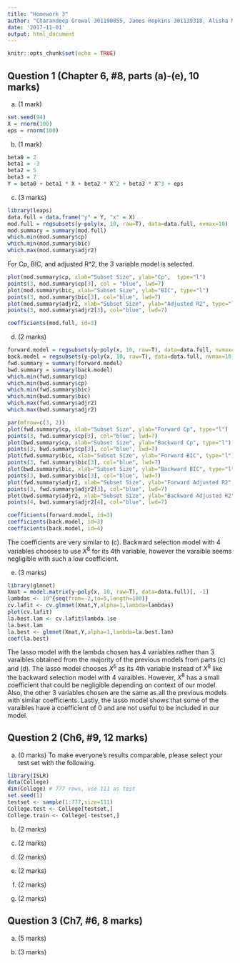 ```yaml
---
title: "Homework 3"
author: "Charandeep Grewal 301190855, James Hopkins 301139318, Alisha McGrath 301242597"
date: '2017-11-01'
output: html_document
---
```


```r
knitr::opts_chunk$set(echo = TRUE)
```


## Question 1 (Chapter 6, #8, parts (a)-(e), 10 marks)


(a) (1 mark)
```r
set.seed(94)
X = rnorm(100)
eps = rnorm(100)
```
(b) (1 mark)
```r
beta0 = 2
beta1 = -3
beta2 = 5
beta3 = 7
Y = beta0 + beta1 * X + beta2 * X^2 + beta3 * X^3 + eps
```

(c) (3 marks)
```r
library(leaps)
data.full = data.frame("y" = Y, "x" = X)
mod.full = regsubsets(y~poly(x, 10, raw=T), data=data.full, nvmax=10)
mod.summary = summary(mod.full)
which.min(mod.summary$cp)
which.min(mod.summary$bic)
which.max(mod.summary$adjr2)
```
For Cp, BIC, and adjusted R^2, the $3$ variable model is selected. 
```r
plot(mod.summary$cp, xlab="Subset Size", ylab="Cp",  type="l")
points(3, mod.summary$cp[3], col = "blue", lwd=7)
plot(mod.summary$bic, xlab="Subset Size", ylab="BIC", type="l")
points(3, mod.summary$bic[3], col="blue", lwd=7)
plot(mod.summary$adjr2, xlab="Subset Size", ylab="Adjusted R2", type="l")
points(3, mod.summary$adjr2[3], col="blue", lwd=7)
```
```r
coefficients(mod.full, id=3)
```
(d) (2 marks) 
```r
forward.model = regsubsets(y~poly(x, 10, raw=T), data=data.full, nvmax=10, method="forward")
back.model = regsubsets(y~poly(x, 10, raw=T), data=data.full, nvmax=10, method="backward")
fwd.summary = summary(forward.model)
bwd.summary = summary(back.model)
which.min(fwd.summary$cp)
which.min(bwd.summary$cp)
which.min(fwd.summary$bic)
which.min(bwd.summary$bic)
which.max(fwd.summary$adjr2)
which.max(bwd.summary$adjr2)
```
```r
par(mfrow=c(3, 2))
plot(fwd.summary$cp, xlab="Subset Size", ylab="Forward Cp", type="l")
points(3, fwd.summary$cp[3], col="blue", lwd=7)
plot(bwd.summary$cp, xlab="Subset Size", ylab="Backward Cp", type="l")
points(3, bwd.summary$cp[3], col="blue", lwd=7)
plot(fwd.summary$bic, xlab="Subset Size", ylab="Forward BIC", type="l")
points(3, fwd.summary$bic[3], col="blue", lwd=7)
plot(bwd.summary$bic, xlab="Subset Size", ylab="Backward BIC", type="l")
points(3, bwd.summary$bic[3], col="blue", lwd=7)
plot(fwd.summary$adjr2, xlab="Subset Size", ylab="Forward Adjusted R2", type="l")
points(3, fwd.summary$adjr2[3], col="blue", lwd=7)
plot(bwd.summary$adjr2, xlab="Subset Size", ylab="Backward Adjusted R2", type="l")
points(4, bwd.summary$adjr2[4], col="blue", lwd=7)
```
```r
coefficients(forward.model, id=3)
coefficients(back.model, id=3)
coefficients(back.model, id=4)
```
The coefficients are very similar to (c). Backward selection model with $4$ variables chooses to use $X^8$ for its 4th variable, however the varaible seems negligible with such a low coefficient.

(e) (3 marks)
```r
library(glmnet)
Xmat = model.matrix(y~poly(x, 10, raw=T), data=data.full)[, -1]
lambdas <- 10^{seq(from=-2,to=5,length=100)}
cv.lafit <- cv.glmnet(Xmat,Y,alpha=1,lambda=lambdas) 
plot(cv.lafit)
la.best.lam <- cv.lafit$lambda.1se
la.best.lam
la.best <- glmnet(Xmat,Y,alpha=1,lambda=la.best.lam)
coef(la.best)
```
The lasso model with the lambda chosen has $4$ variables rather than $3$ varaibles obtained from the majority of the previous models from parts (c) and (d). The lasso model chooses $X^5$ as its 4th variable instead of $X^8$ like the backward selection model with $4$ varaibles. However, $X^8$ has a small coefficient that could be negligible depending on context of our model. Also, the other $3$ variables chosen are the same as all the previous models with similar coefficients. Lastly, the lasso model shows that some of the varaibles have a coefficient of 0 and are not useful to be included in our model.   


## Question 2 (Ch6, #9, 12 marks)

(a) (0 marks)
To make everyone's results comparable, please
select your test set with the following.

```r
library(ISLR)
data(College)
dim(College) # 777 rows, use 111 as test
set.seed(1)
testset <- sample(1:777,size=111)
College.test <- College[testset,]
College.train <- College[-testset,]
```

(b) (2 marks)

(c) (2 marks)

(d) (2 marks)

(e) (2 marks)

(f) (2 marks)

(g) (2 marks)


## Question 3 (Ch7, #6, 8 marks)

(a) (5 marks)

(b) (3 marks)

